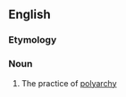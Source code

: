 ==English==

===Etymology===
{{suffix|en|polyarchy|ism}}

===Noun===
{{en-noun|-}}

# The practice of [[polyarchy]]